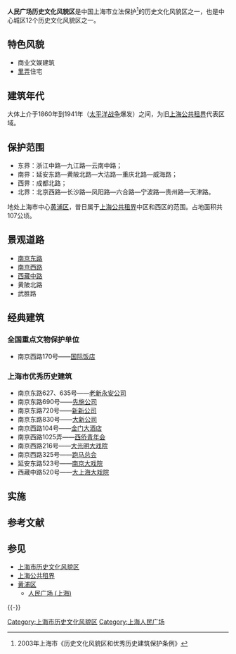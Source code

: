 '''人民广场历史文化风貌区'''是中国上海市立法保护<ref>2003年上海市《历史文化风貌区和优秀历史建筑保护条例》</ref>的历史文化风貌区之一，也是中心城区12个历史文化风貌区之一。

== 特色风貌 ==
* 商业文娱建筑
* [[弄堂|里弄]]住宅 

== 建筑年代 ==
大体上介于1860年到1941年（[[太平洋战争|太平洋战争]]爆发）之间，为旧[[上海公共租界|上海公共租界]]代表区域。

== 保护范围 ==
* 东界：浙江中路—九江路—云南中路；
* 南界：延安东路—黄陂北路—大沽路—重庆北路—威海路；
* 西界：成都北路；
* 北界：北京西路—长沙路—凤阳路—六合路—宁波路—贵州路—天津路。

地处上海市中心[[黄浦区|黄浦区]]，昔日属于[[上海公共租界|上海公共租界]]中区和西区的范围。占地面积共107公顷。

== 景观道路 ==
* [[南京路|南京东路]]
* [[静安寺路|南京西路]]
* [[西藏中路|西藏中路]]
* 黄陂北路
* 武胜路

== 经典建筑 ==
=== 全国重点文物保护单位 ===
* 南京西路170号——[[国际饭店|国际饭店]]

=== 上海市优秀历史建筑 ===
* 南京东路627、635号——[[永安百货_(上海)|老新永安公司]]  
* 南京东路690号——[[先施公司|先施公司]]
* 南京东路720号——[[新新公司|新新公司]] 
* 南京东路830号——[[大新百货_(上海)|大新公司]]  
* 南京西路104号——[[金门大酒店|金门大酒店]]
* 南京西路1025弄——[[西侨青年会|西侨青年会]]  
* 南京西路216号——[[大光明电影院|大光明大戏院]]  
* 南京西路325号——[[跑马总会|跑马总会]]
* 延安东路523号——[[南京大戏院|南京大戏院]] 
* 西藏中路520号——[[大上海大戏院|大上海大戏院]] 

== 实施 ==

== 参考文献 ==
{{Reflist}}

== 参见 ==
{{Portal box|上海|中国建筑|中国文化遗产}}
* [[上海市历史文化风貌区|上海市历史文化风貌区]]
* [[上海公共租界|上海公共租界]]
* [[黄浦区|黄浦区]]
** [[人民广场_(上海)|人民广场 (上海)]]

{{-}}
{{上海人民广场}}
{{上海市历史文化风貌区}}

[[Category:上海市历史文化风貌区|Category:上海市历史文化风貌区]]
[[Category:上海人民广场|Category:上海人民广场]]